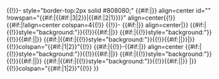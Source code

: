 <!--{{#vardefine:type|{{{Type|{{#sub:{{{Use_ID|{{{ID|}}}}}}|0|1}}}}}}}-->{{!}}- style="border-top:2px solid #808080;" {{#if:{{{Bad|}}}|{{Detail|target=lesser}}}} align=center id="{{{ID|}}}" <!--class="q{{#var:type}}"-->
!rowspan="{{#if:{{{Warning|}}}|{{#if:{{{Choice_2_reward_1|}}}|3|2}}|{{#if:{{{Choice_2_reward_1|}}}|2|1}}}}" align=center{{!}}[[Quests#{{{ID}}}|{{{ID}}}]]
{{#if:{{{Warning|}}}|!align=center colspan=4{{!}}{{color|red|{{{Warning}}}}}
{{!}}- {{#if:{{{Bad|}}}|{{Detail|target=lesser}}}} align=center|}}
{{#if:{{{Choice_1_reward_1_color|}}}|{{!}}style="background:{{{Choice_1_reward_1_color}}}"}}{{!}}{{#if:{{{Choice_1_reward_1_x|}}}{{{Choice_1_reward_1_*|}}}|{{Sandbox/Chocolatecravinghobo/Quest/ItemStack|{{{Choice_1_reward_1|}}}|{{{Choice_1_reward_1_x|}}}|{{{Choice_1_reward_1_*|}}}}}|{{{Choice_1_reward_1|}}}}}
{{#if:{{{Choice_1_reward_2_color|}}}|{{!}}style="background:{{{Choice_1_reward_2_color}}}"}}{{!}}{{#if:{{{Choice_1_reward_2_x|}}}{{{Choice_1_reward_2_*|}}}|{{Sandbox/Chocolatecravinghobo/Quest/ItemStack|{{{Choice_1_reward_2|}}}|{{{Choice_1_reward_2_x|}}}|{{{Choice_1_reward_2_*|}}}}}|{{{Choice_1_reward_2|}}}}}
{{#if:{{{Choice_1_reward_3|}}}|{{#if:{{{Choice_1_reward_3_color|}}}|{{!}}style="background:{{{Choice_1_reward_3_color}}}"}}{{!}}{{#if:{{{Choice_1_reward_3_x|}}}{{{Choice_1_reward_3_*|}}}|{{Sandbox/Chocolatecravinghobo/Quest/ItemStack|{{{Choice_1_reward_3|}}}|{{{Choice_1_reward_3_x|}}}|{{{Choice_1_reward_3_*|}}}}}|{{{Choice_1_reward_3|}}}}}|}}
{{!}}colspan="{{#if:{{{Choice_1_reward_3|}}}|1|2}}"{{!}}{{{Choice_1_comment|}}}
{{#if:{{{Choice_2_reward_1|}}}|{{!}}-{{#if:{{{Bad|}}}|{{Detail|target=lesser}}}} align=center
{{#if:{{{Choice_2_reward_1_color|}}}|{{!}}style="background:{{{Choice_2_reward_1_color}}}"}}{{!}}{{#if:{{{Choice_2_reward_1_x|}}}{{{Choice_2_reward_1_*|}}}|{{Sandbox/Chocolatecravinghobo/Quest/ItemStack|{{{Choice_2_reward_1|}}}|{{{Choice_2_reward_1_x|}}}|{{{Choice_2_reward_1_*|}}}}}|{{{Choice_2_reward_1|}}}}}
{{#if:{{{Choice_2_reward_2_color|}}}|{{!}}style="background:{{{Choice_2_reward_2_color}}}"}}{{!}}{{#if:{{{Choice_2_reward_2_x|}}}{{{Choice_2_reward_2_*|}}}|{{Sandbox/Chocolatecravinghobo/Quest/ItemStack|{{{Choice_2_reward_2|}}}|{{{Choice_2_reward_2_x|}}}|{{{Choice_2_reward_2_*|}}}}}|{{{Choice_2_reward_2|}}}}}
{{#if:{{{Choice_2_reward_3|}}}|{{#if:{{{Choice_2_reward_3_color|}}}|{{!}}style="background:{{{Choice_2_reward_3_color}}}"}}{{!}}{{#if:{{{Choice_2_reward_3_x|}}}{{{Choice_2_reward_3_*|}}}|{{Sandbox/Chocolatecravinghobo/Quest/ItemStack|{{{Choice_2_reward_3|}}}|{{{Choice_2_reward_3_x|}}}|{{{Choice_2_reward_3_*|}}}}}|{{{Choice_2_reward_3|}}}}}
|}}
{{!}}colspan="{{#if:{{{Choice_2_reward_3|}}}|1|2}}"{{!}}{{{Choice_2_comment|}}}
}}